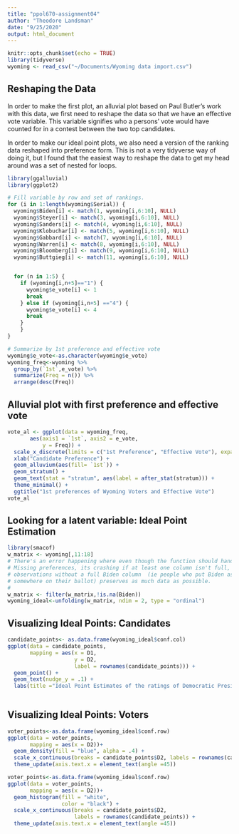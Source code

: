 ```yaml
---
title: "ppol670-assignment04"
author: "Theodore Landsman"
date: "9/25/2020"
output: html_document
---
```


```r
knitr::opts_chunk$set(echo = TRUE)
library(tidyverse)
wyoming <- read_csv("~/Documents/Wyoming data import.csv")
```

## Reshaping the Data

In order to make the first plot, an alluvial plot based on Paul Butler's work with this data, we first need to reshape the data so that we have an effective vote variable. This variable signifies who a persons' vote would have counted for in a contest between the two top candidates.

In order to make our ideal point plots, we also need a version of the ranking data reshaped into preference form. This is not a very tidyverse way of doing it, but I found that the easiest way to reshape the data to get my head around was a set of nested for loops. 

```r
library(ggalluvial)
library(ggplot2)

# Fill variable by row and set of rankings. 
for (i in 1:length(wyoming$Serial)) {
  wyoming$Biden[i] <- match(1, wyoming[i,6:10], NULL)
  wyoming$Steyer[i] <- match(3, wyoming[i,6:10], NULL)
  wyoming$Sanders[i] <- match(4, wyoming[i,6:10], NULL)
  wyoming$Klobuchar[i] <- match(5, wyoming[i,6:10], NULL)
  wyoming$Gabbard[i] <- match(7, wyoming[i,6:10], NULL)
  wyoming$Warren[i] <- match(8, wyoming[i,6:10], NULL)
  wyoming$Bloomberg[i] <- match(9, wyoming[i,6:10], NULL)
  wyoming$Buttgieg[i] <- match(11, wyoming[i,6:10], NULL)


  for (n in 1:5) {
    if (wyoming[i,n+5]=="1") {
      wyoming$e_vote[i] <- 1
      break
    } else if (wyoming[i,n+5] =="4") {
      wyoming$e_vote[i] <- 4
      break
    } 
    }
}
```

```r
# Summarize by 1st preference and effective vote
wyoming$e_vote<-as.character(wyoming$e_vote)
wyoming_freq<-wyoming %>%
  group_by(`1st`,e_vote) %>%
  summarize(Freq = n()) %>%
  arrange(desc(Freq))
```


## Alluvial plot with first preference and effective vote


```r
vote_al <- ggplot(data = wyoming_freq,
       aes(axis1 = `1st`, axis2 = e_vote,
           y = Freq)) +
  scale_x_discrete(limits = c("1st Preference", "Effective Vote"), expand = c(.2, .05)) +
  xlab("Candidate Preference") +
  geom_alluvium(aes(fill= `1st`)) +
  geom_stratum() +
  geom_text(stat = "stratum", aes(label = after_stat(stratum))) +
  theme_minimal() +
  ggtitle("1st preferences of Wyoming Voters and Effective Vote")
vote_al
```


## Looking for a latent variable: Ideal Point Estimation
```r
library(smacof)
w_matrix <- wyoming[,11:18]
# There's an error happening where even though the function should handle 
# Missing preferences, its crashing if at least one column isn't full, dropping 
# observations without a full Biden column  (ie people who put Biden as a choice 
# somewhere on their ballot) preserves as much data as possible. 
# 
w_matrix <- filter(w_matrix,!is.na(Biden))
wyoming_ideal<-unfolding(w_matrix, ndim = 2, type = "ordinal")
```

## Visualizing Ideal Points: Candidates

```r
candidate_points<- as.data.frame(wyoming_ideal$conf.col)
ggplot(data = candidate_points,
       mapping = aes(x = D1, 
                     y = D2, 
                     label = rownames(candidate_points))) +
  geom_point() + 
  geom_text(nudge_y = .1) +
  labs(title ="Ideal Point Estimates of the ratings of Democratic Presidential Candidates")
  
```

## Visualizing Ideal Points: Voters

```r
voter_points<-as.data.frame(wyoming_ideal$conf.row)
ggplot(data = voter_points,
       mapping = aes(x = D2))+
  geom_density(fill = "blue", alpha = .4) + 
  scale_x_continuous(breaks = candidate_points$D2, labels = rownames(candidate_points)) +
  theme_update(axis.text.x = element_text(angle =45)) 
```
```r
voter_points<-as.data.frame(wyoming_ideal$conf.row)
ggplot(data = voter_points,
       mapping = aes(x = D2))+
  geom_histogram(fill = "white", 
                 color = "black") + 
  scale_x_continuous(breaks = candidate_points$D2, 
                     labels = rownames(candidate_points)) +
  theme_update(axis.text.x = element_text(angle =45)) 
```
